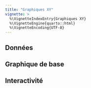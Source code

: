 ```yaml
---
title: "Graphiques XY"
vignette: >
  %\VignetteIndexEntry{Graphiques XY}
  %\VignetteEngine{quarto::html}
  %\VignetteEncoding{UTF-8}
---
```


## Données

## Graphique de base

## Interactivité
